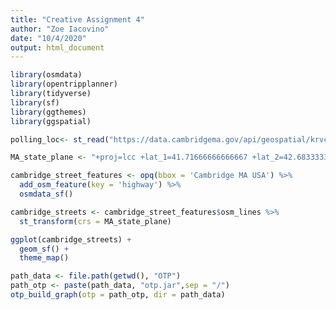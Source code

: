 ```yaml
---
title: "Creative Assignment 4"
author: "Zoe Iacovino"
date: "10/4/2020"
output: html_document
---
```


```r
library(osmdata)
library(opentripplanner)
library(tidyverse)
library(sf)
library(ggthemes)
library(ggspatial)
```
```r
polling_loc<- st_read("https://data.cambridgema.gov/api/geospatial/krvc-8hz2?method=export&format=KML")
```

```r
MA_state_plane <- "+proj=lcc +lat_1=41.71666666666667 +lat_2=42.68333333333333 +lat_0=41 +lon_0=-71.5 +x_0=200000 +y_0=750000 +ellps=GRS80 +units=m +no_defs"

cambridge_street_features <- opq(bbox = 'Cambridge MA USA') %>%
  add_osm_feature(key = 'highway') %>%
  osmdata_sf()

cambridge_streets <- cambridge_street_features$osm_lines %>%
  st_transform(crs = MA_state_plane)
```

```r
ggplot(cambridge_streets) +
  geom_sf() +
  theme_map()


```
```r
path_data <- file.path(getwd(), "OTP")
path_otp <- paste(path_data, "otp.jar",sep = "/")
otp_build_graph(otp = path_otp, dir = path_data) 
```

